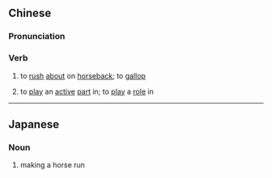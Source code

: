 {{also|驰骋}}
==Chinese==
{{zh-forms|s=驰骋}}

===Pronunciation===
{{zh-pron
|m=chíchěng
|c=ci4 cing2
|cat=v
}}

===Verb===
{{zh-verb}}

# {{lb|zh|literary}} to [[rush]] [[about]] on [[horseback]]; to [[gallop]]
# {{lb|zh|literary}} to [[play]] an [[active]] [[part]] in; to [[play]] a [[role]] in

----

==Japanese==
{{ja-kanjitab|ち|てい|yomi=on}}

===Noun===
{{ja-noun|ちてい}}

# making a horse run